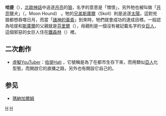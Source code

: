 {{unreferenced|time=2012-10-3}} 
'''哈提'''（{{lang|en|Hati}}），[[北歐神話|北歐神話]]中追逐[[月亮|月亮]]的[[狼|狼]]，名字的意思是「憎恨」，另外牠也被叫做「[[月亮|月亮]]獵犬」（{{lang|no|Mánagarm}}，Moon Hound） 。牠的[[兄弟|兄弟]][[斯庫爾|斯庫爾]]（Skoll）則是追逐[[太陽|太陽]]，這對兇狼都想吞噬日月，而當「[[諸神的黃昏|諸神的黃昏]]」到來時，牠們就會成功的達成目標。一般認為哈提和[[斯庫爾|斯庫爾]]的父親就是[[芬里爾|芬里爾]]（{{lang|en|Fenrir}}），母親則是一個沒有被記載名字的女[[巨人|巨人]]，這個邪惡的女巨人住在[[鐵森林|鐵森林]]（{{lang|en|Jarnvid}}）裡。

==二次創作==
* [[虛擬YouTuber|虛擬YouTuber]]：[https://www.youtube.com/c/哈提Hati/featured 哈提Hati] {{Wayback|url=https://www.youtube.com/c/%E5%93%88%E6%8F%90Hati/featured |date=20210509052337 }}，它號稱是為了在都市生存下來，而用類似[[亞人|亞人]]化型態，而開啟它的直播之路，另外也有開設它自己的{{Twitter|MoonHoundHati}}。

==参见==
* [[瑪納加爾姆|瑪納加爾姆]]

{{北歐神話}}
[[Category:北歐神話生物|H]]
[[Category:神话传说中的狼|H]]
{{神话小作品}}